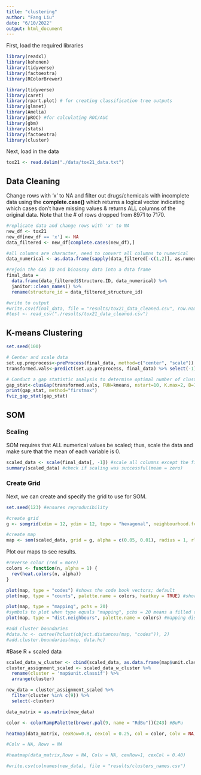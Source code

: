 ```yaml
---
title: "clustering"
author: "Fang Liu"
date: "6/10/2022"
output: html_document
---
```


First, load the required libraries 
```r
library(readxl)
library(kohonen)
library(tidyverse)
library(factoextra)
library(RColorBrewer)

library(tidyverse)
library(caret)
library(rpart.plot) # for creating classification tree outputs
library(glmnet)
library(Amelia)
library(pROC) #for calculating ROC/AUC
library(gbm)
library(stats)
library(factoextra)
library(cluster)
```

Next, load in the data
```r
tox21 <- read.delim("./data/tox21_data.txt")
```

## Data Cleaning
Change rows with 'x' to NA and filter out drugs/chemicals with incomplete data using the **complete.case()** which returns a logical vector indicating which cases don't have missing values & returns ALL columns of the original data. Note that the # of rows dropped from 8971 to 7170.
```r
#replicate data and change rows with 'x' to NA 
new_df <- tox21
new_df[new_df == 'x'] <- NA  
data_filtered <- new_df[complete.cases(new_df),] 

#all columns are character, need to convert all columns to numerical
data_numerical <- as.data.frame(sapply(data_filtered[-c(1,2)], as.numeric)) 

#rejoin the CAS ID and bioassay data into a data frame 
final_data =
  data.frame(data_filtered$Structure.ID, data_numerical) %>% 
  janitor::clean_names() %>% 
  rename(structure_id = data_filtered_structure_id) 

#write to output
#write.csv(final_data, file = "results/tox21_data_cleaned.csv", row.names = FALSE)
#test <- read_csv("./results/tox21_data_cleaned.csv")
```


## K-means Clustering
```r
set.seed(100)

# Center and scale data
set.up.preprocess<-preProcess(final_data, method=c("center", "scale"))
transformed.vals<-predict(set.up.preprocess, final_data) %>% select(-1) #drop the CASRNs

# Conduct a gap statistic analysis to determine optimal number of clusters 
gap_stat<-clusGap(transformed.vals, FUN=kmeans, nstart=10, K.max=2, B=10, iter.max=50) 
print(gap_stat, method="firstmax")
fviz_gap_stat(gap_stat) 


```

## SOM 
### Scaling 
SOM requires that ALL numerical values be scaled; thus, scale the data and make sure that the mean of each variable is 0.
```r
scaled_data <- scale(final_data[, -1]) #scale all columns except the first one 
summary(scaled_data) #check if scaling was successful(mean = zero)
```

### Create Grid 
Next, we can create and specify the grid to use for SOM.
```r
set.seed(123) #ensures reproducibility 

#create grid 
g <- somgrid(xdim = 12, ydim = 12, topo = "hexagonal", neighbourhood.fct = "gaussian")

#create map
map <- som(scaled_data, grid = g, alpha = c(0.05, 0.01), radius = 1, rlen = 100)
```


Plot our maps to see results.
```r
#reverse color (red = more)
colors <- function(n, alpha = 1) {
  rev(heat.colors(n, alpha))
}

plot(map, type = "codes") #shows the code book vectors; default
plot(map, type = "counts", palette.name = colors, heatkey = TRUE) #shows the # of objects mapped to the individual units

plot(map, type = "mapping", pchs = 20)
#symbols to plot when type equals "mapping", pchs = 20 means a filled circle 
plot(map, type = "dist.neighbours", palette.name = colors) #mapping distance between nodes; U-matrix?

#add cluster boundaries
#data.hc <- cutree(hclust(object.distances(map, "codes")), 2)
#add.cluster.boundaries(map, data.hc)
```

#Base R + scaled data 
```r
scaled_data_w_cluster <- cbind(scaled_data, as.data.frame(map$unit.classif)) 
cluster_assignment_scaled <- scaled_data_w_cluster %>%
  rename(cluster = 'map$unit.classif') %>% 
  arrange(cluster)

new_data = cluster_assignment_scaled %>% 
  filter(cluster %in% c(9)) %>% 
  select(-cluster) 

data_matrix = as.matrix(new_data)

color <- colorRampPalette(brewer.pal(9, name = "RdBu"))(243) #BuPu

heatmap(data_matrix, cexRow=0.8, cexCol = 0.25, col = color, Colv = NA, Rowv = NA)

#Colv = NA, Rowv = NA

#heatmap(data_matrix,Rowv = NA, Colv = NA, cexRow=1, cexCol = 0.40)   
```


```r
#write.csv(colnames(new_data), file = "results/clusters_names.csv")
```


